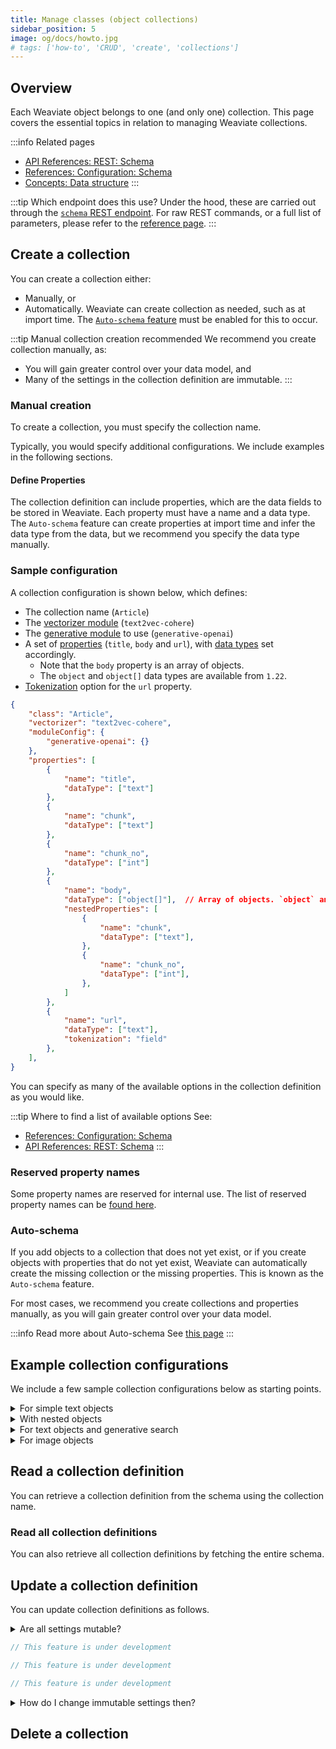 ```yaml
---
title: Manage classes (object collections)
sidebar_position: 5
image: og/docs/howto.jpg
# tags: ['how-to', 'CRUD', 'create', 'collections']
---
```





## Overview

Each Weaviate object belongs to one (and only one) collection. This page covers the essential topics in relation to managing Weaviate collections.

:::info Related pages
- [API References: REST: Schema](../api/rest/schema.md)
- [References: Configuration: Schema](../config-refs/schema/index.md)
- [Concepts: Data structure](../concepts/data.md)
:::

:::tip Which endpoint does this use?
Under the hood, these are carried out through the [`schema` REST endpoint](../api/rest/schema.md). For raw REST commands, or a full list of parameters, please refer to the [reference page](../api/rest/schema.md).
:::

## Create a collection

You can create a collection either:
- Manually, or
- Automatically. Weaviate can create collection as needed, such as at import time. The [`Auto-schema` feature](../config-refs/schema/index.md#auto-schema) must be enabled for this to occur.

:::tip Manual collection creation recommended
We recommend you create collection manually, as:
- You will gain greater control over your data model, and
- Many of the settings in the collection definition are immutable.
:::

### Manual creation

To create a collection, you must specify the collection name.

<Tabs groupId="languages">
  <TabItem value="py" label="Python (v4)">
    <FilteredTextBlock
      text={PyCode}
      startMarker="# START CreateCollection"
      endMarker="# END CreateCollection"
      language="py"
    />
  </TabItem>

  <TabItem value="py3" label="Python (v3)">
    <FilteredTextBlock
      text={PyCodeV3}
      startMarker="# START CreateCollection"
      endMarker="# END CreateCollection"
      language="py"
    />
  </TabItem>

  <TabItem value="js" label="JavaScript/TypeScript">
    <FilteredTextBlock
      text={TSCode}
      startMarker="// START CreateCollection"
      endMarker="// END CreateCollection"
      language="ts"
    />
  </TabItem>

  <TabItem value="java" label="Java">
    <FilteredTextBlock
      text={JavaCode}
      startMarker="// START CreateCollection"
      endMarker="// END CreateCollection"
      language="java"
    />
  </TabItem>

  <TabItem value="go" label="Go">
    <FilteredTextBlock
      text={GoCode}
      startMarker="// START CreateCollection"
      endMarker="// END CreateCollection"
      language="go"
    />
  </TabItem>
</Tabs>

Typically, you would specify additional configurations. We include examples in the following sections.


#### Define Properties

The collection definition can include properties, which are the data fields to be stored in Weaviate. Each property must have a name and a data type. The `Auto-schema` feature can create properties at import time and infer the data type from the data, but we recommend you specify the data type manually.

### Sample configuration

A collection configuration is shown below, which defines:
- The collection name (`Article`)
- The [vectorizer module](../modules/retriever-vectorizer-modules/index.md) (`text2vec-cohere`)
- The [generative module](../modules/reader-generator-modules/index.md) to use (`generative-openai`)
- A set of [properties](../concepts/data.md#data-object-nomenclature) (`title`, `body` and `url`), with [data types](../config-refs/datatypes.md) set accordingly.
    - Note that the `body` property is an array of objects.
    - The `object` and `object[]` data types are available from `1.22`.
- [Tokenization](../config-refs/schema/index.md#property-tokenization) option for the `url` property.

```json
{
    "class": "Article",
    "vectorizer": "text2vec-cohere",
    "moduleConfig": {
        "generative-openai": {}
    },
    "properties": [
        {
            "name": "title",
            "dataType": ["text"]
        },
        {
            "name": "chunk",
            "dataType": ["text"]
        },
        {
            "name": "chunk_no",
            "dataType": ["int"]
        },
        {
            "name": "body",
            "dataType": ["object[]"],  // Array of objects. `object` and `object[]` are available from `1.22`.
            "nestedProperties": [
                {
                    "name": "chunk",
                    "dataType": ["text"],
                },
                {
                    "name": "chunk_no",
                    "dataType": ["int"],
                },
            ]
        },
        {
            "name": "url",
            "dataType": ["text"],
            "tokenization": "field"
        },
    ],
}
```

You can specify as many of the available options in the collection definition as you would like.

:::tip Where to find a list of available options
See:
- [References: Configuration: Schema](../config-refs/schema/index.md)
- [API References: REST: Schema](../api/rest/schema.md#create-a-class)
:::

### Reserved property names

Some property names are reserved for internal use. The list of reserved property names can be [found here](../config-refs/schema/index.md#reserved-words).

### Auto-schema

If you add objects to a collection that does not yet exist, or if you create objects with properties that do not yet exist, Weaviate can automatically create the missing collection or the missing properties. This is known as the `Auto-schema` feature.

For most cases, we recommend you create collections and properties manually, as you will gain greater control over your data model.

:::info Read more about Auto-schema
See [this page](../config-refs/schema/index.md#auto-schema)
:::


## Example collection configurations

We include a few sample collection configurations below as starting points.

<details>
  <summary>For simple text objects</summary>

The following code defines:

- The collection name (`Article`)
- The vectorizer module (`text2vec-cohere`) and model (`embed-multilingual-v2.0`)
- A set of properties (`title`, `body`) with `text` data types.

```json
{
    "class": "Article",
    "vectorizer": "text2vec-cohere",
    "moduleConfig": {
        "text2vec-cohere": {
            "model": "embed-multilingual-v2.0",
        },
    },
    "properties": [
        {
            "name": "title",
            "dataType": ["text"]
        },
        {
            "name": "body",
            "dataType": ["text"]
        },
    ],
}
```

:::tip How to perform similarity or generative searches
- [Similarity search](../search/similarity.md)
:::

</details>

<details>
  <summary>With nested objects</summary>

Weaviate `1.22` adds support for nested objects. This can be very useful for storing structured data such as an address containing a street, city and country.

<br/>
The following code defines:

- The collection name (`Person`)
- The vectorizer module (`text2vec-huggingface`)
- A set of properties (`last_name`, `address`), with `last_name` having a `text` data type and `address` having `object` data type.
- The `address` property has two nested properties (`street` and `city`), with `text` data types.

```json
{
    "class": "Person",
    "vectorizer": "text2vec-huggingface",
    "properties": [
        {
            "dataType": ["text"],
            "name": "last_name",
        },
        {
            "dataType": ["object"],
            "name": "address",
            "nestedProperties": [
                {"dataType": ["text"], "name": "street"},
                {"dataType": ["text"], "name": "city"}
            ],
        }
    ],
}
```

</details>

<details>
  <summary>For text objects and generative search</summary>

The following code defines:

- The collection name (`Article`)
- The vectorizer module (`text2vec-openai`) and default model
- Which generative module to use (`generative-openai`)
- A set of properties (`title`, `chunk`, `chunk_no` and `url`), with data types set accordingly.
- Tokenization option for the `url` property.
- Vectorization option (`skip` vectorization) for the `url` property.

```json
{
    "class": "Article",
    "vectorizer": "text2vec-openai",
    "vectorIndexConfig": {
        "distance": "cosine",
    },
    "moduleConfig": {
        "generative-openai": {}
    },
    "properties": [
        {
            "name": "title",
            "dataType": ["text"]
        },
        {
            "name": "chunk",
            "dataType": ["text"]
        },
        {
            "name": "chunk_no",
            "dataType": ["int"]
        },
        {
            "name": "url",
            "dataType": ["text"],
            "tokenization": "field",
            "moduleConfig": {
                "text2vec-openai": {
                    "skip": true
                },
            }
        },
    ],
}
```

:::tip How to perform similarity or generative searches
- [Similarity search](../search/similarity.md)
- [Generative search](../search/generative.md)
:::

</details>

<details>
  <summary>For image objects</summary>

The following code defines:

- The collection name (`Image`)
- The vectorizer module (`img2vec-neural`), with the `image` property set as the store of image data.
- The vector index distance metric (`cosine`)
- A set of properties (`image`), with the `image` property set as `blob`.

```json
{
    "class": "Image",
    "vectorizer": "img2vec-neural",
    "vectorIndexConfig": {
        "distance": "cosine",
    },
    "moduleConfig": {
        "img2vec-neural": {
            "imageFields": [
                "image"
            ]
        }
    },
    "properties": [
        {
            "name": "image",
            "dataType": ["blob"]
        },
    ],
}
```

:::tip How to perform image searches
- [Image search](../search/image.md)
:::

</details>

## Read a collection definition

You can retrieve a collection definition from the schema using the collection name.

<Tabs groupId="languages">
  <TabItem value="py" label="Python (v4)">
    <FilteredTextBlock
      text={PyCode}
      startMarker="# START ReadOneCollection"
      endMarker="# END ReadOneCollection"
      language="py"
    />
  </TabItem>
  <TabItem value="py3" label="Python (v3)">
    <FilteredTextBlock
      text={PyCodeV3}
      startMarker="# START ReadOneCollection"
      endMarker="# END ReadOneCollection"
      language="py"
    />
  </TabItem>

  <TabItem value="js" label="JavaScript/TypeScript">
    <FilteredTextBlock
      text={TSCode}
      startMarker="// START ReadOneCollection"
      endMarker="// END ReadOneCollection"
      language="ts"
    />
  </TabItem>

  <TabItem value="java" label="Java">
    <FilteredTextBlock
      text={JavaCode}
      startMarker="// START ReadOneCollection"
      endMarker="// END ReadOneCollection"
      language="java"
    />
  </TabItem>

  <TabItem value="go" label="Go">
    <FilteredTextBlock
      text={GoCode}
      startMarker="// START ReadOneCollection"
      endMarker="// END ReadOneCollection"
      language="go"
    />
  </TabItem>
</Tabs>

### Read all collection definitions

You can also retrieve all collection definitions by fetching the entire schema.

<Tabs groupId="languages">
  <TabItem value="py" label="Python (v4)">
    <FilteredTextBlock
      text={PyCode}
      startMarker="# START ReadAllCollections"
      endMarker="# END ReadAllCollections"
      language="py"
    />
  </TabItem>

  <TabItem value="py3" label="Python (v3)">
    <FilteredTextBlock
      text={PyCodeV3}
      startMarker="# START ReadAllCollections"
      endMarker="# END ReadAllCollections"
      language="py"
    />
  </TabItem>

  <TabItem value="js" label="JavaScript/TypeScript">
    <FilteredTextBlock
      text={TSCode}
      startMarker="// START ReadAllCollections"
      endMarker="// END ReadAllCollections"
      language="ts"
    />
  </TabItem>

  <TabItem value="java" label="Java">
    <FilteredTextBlock
      text={JavaCode}
      startMarker="// START ReadAllCollections"
      endMarker="// END ReadAllCollections"
      language="java"
    />
  </TabItem>

  <TabItem value="go" label="Go">
    <FilteredTextBlock
      text={GoCode}
      startMarker="// START ReadAllCollections"
      endMarker="// END ReadAllCollections"
      language="go"
    />
  </TabItem>
</Tabs>

## Update a collection definition

You can update collection definitions as follows.

<details>
  <summary>Are all settings mutable?</summary>

Not all settings are mutable.

A typical use case for this functionality is to update configuration, such as the vectorIndexConfig. Note that even in mutable sections, such as vectorIndexConfig, some fields may be immutable.

</details>

<Tabs groupId="languages">
  <TabItem value="py" label="Python (v4)">
    <FilteredTextBlock
      text={PyCode}
      startMarker="# START UpdateCollection"
      endMarker="# END UpdateCollection"
      language="py"
    />
  </TabItem>

  <TabItem value="py3" label="Python (v3)">
    <FilteredTextBlock
      text={PyCodeV3}
      startMarker="# START UpdateCollection"
      endMarker="# END UpdateCollection"
      language="py"
    />
  </TabItem>

  <TabItem value="js" label="JavaScript/TypeScript">

```ts
// This feature is under development
```

  </TabItem>

  <TabItem value="java" label="Java">

```java
// This feature is under development
```

  </TabItem>

  <TabItem value="go" label="Go">

```go
// This feature is under development
```

  </TabItem>
</Tabs>

<details>
  <summary>How do I change immutable settings then?</summary>

In this case, you must delete the collection and recreate it. If possible, we recommend using the cursor API to [retrieve all objects and re-populate it](./read-all-objects.mdx).

</details>

## Delete a collection


<CautionSchemaDeleteClass />



<DocsMoreResources />
